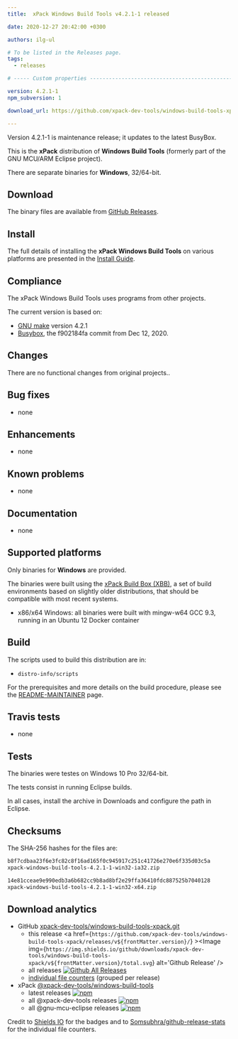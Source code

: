 ```yaml
---
title:  xPack Windows Build Tools v4.2.1-1 released

date: 2020-12-27 20:42:00 +0300

authors: ilg-ul

# To be listed in the Releases page.
tags:
  - releases

# ----- Custom properties -----------------------------------------------------

version: 4.2.1-1
npm_subversion: 1

download_url: https://github.com/xpack-dev-tools/windows-build-tools-xpack/releases/tag/v4.2.1-1/

---
```


Version 4.2.1-1 is maintenance release; it updates to the latest BusyBox.

<!-- truncate -->


This is the **xPack** distribution of **Windows Build Tools** (formerly part
of the GNU MCU/ARM Eclipse project).

There are separate binaries for **Windows**, 32/64-bit.

## Download

The binary files are available from <a href={frontMatter.download_url}>GitHub Releases</a>.

## Install

The full details of installing the **xPack Windows Build Tools** on various platforms
are presented in the [Install Guide](/docs/install/).

## Compliance

The xPack Windows Build Tools uses programs from other projects.

The current version is based on:

- [GNU make](https://ftpmirror.gnu.org/make/) version 4.2.1
- [Busybox](https://github.com/rmyorston/busybox-w32), the f902184fa commit from Dec 12, 2020.

## Changes

There are no functional changes from original projects..

## Bug fixes

- none

## Enhancements

- none

## Known problems

- none

## Documentation

- none

## Supported platforms

Only binaries for **Windows** are provided.

The binaries were built using the
[xPack Build Box (XBB)](https://github.com/xpack/xpack-build-box), a set
of build environments based on slightly older distributions, that should be
compatible with most recent systems.

- x86/x64 Windows: all binaries were built with mingw-w64 GCC 9.3, running in an
  Ubuntu 12 Docker container

## Build

The scripts used to build this distribution are in:

- `distro-info/scripts`

For the prerequisites and more details on the build procedure, please see the
[README-MAINTAINER](https://github.com/xpack-dev-tools/windows-build-tools-xpack/blob/xpack/README-MAINTAINER.md) page.

## Travis tests

- none

## Tests

The binaries were testes on Windows 10 Pro 32/64-bit.

The tests consist in running Eclipse builds.

In all cases, install the archive in Downloads and configure the path
in Eclipse.

## Checksums

The SHA-256 hashes for the files are:

```txt
b8f7cdbaa23f6e3fc82c8f16ad165f0c945917c251c41726e270e6f335d03c5a
xpack-windows-build-tools-4.2.1-1-win32-ia32.zip

14e81cceae9e990edb3a6b682cc9b8ad8bf2e29ffa36410fdc887525b7040128
xpack-windows-build-tools-4.2.1-1-win32-x64.zip
```

## Download analytics

- GitHub [xpack-dev-tools/windows-build-tools-xpack.git](https://github.com/xpack-dev-tools/windows-build-tools-xpack/)
  - this release <a href={`https://github.com/xpack-dev-tools/windows-build-tools-xpack/releases/v${frontMatter.version}/`} ><Image img={`https://img.shields.io/github/downloads/xpack-dev-tools/windows-build-tools-xpack/v${frontMatter.version}/total.svg`} alt='Github Release' /></a>
  - all releases [![Github All Releases](https://img.shields.io/github/downloads/xpack-dev-tools/windows-build-tools-xpack/total.svg)](https://github.com/xpack-dev-tools/windows-build-tools-xpack/releases/)
  - [individual file counters](https://somsubhra.github.io/github-release-stats/?username=xpack-dev-tools&repository=windows-build-tools-xpack) (grouped per release)
- xPack [@xpack-dev-tools/windows-build-tools](https://github.com/xpack-dev-tools/windows-build-tools-xpack/)
  - latest releases [![npm](https://img.shields.io/npm/dw/@xpack-dev-tools/windows-build-tools.svg)](https://www.npmjs.com/package/@xpack-dev-tools/windows-build-tools/)
  - all @xpack-dev-tools releases [![npm](https://img.shields.io/npm/dt/@xpack-dev-tools/windows-build-tools.svg)](https://www.npmjs.com/package/@xpack-dev-tools/windows-build-tools/)
  - all @gnu-mcu-eclipse releases [![npm](https://img.shields.io/npm/dt/@gnu-mcu-eclipse/windows-build-tools.svg)](https://www.npmjs.com/package/@gnu-mcu-eclipse/windows-build-tools/)

Credit to [Shields IO](https://shields.io) for the badges and to
[Somsubhra/github-release-stats](https://github.com/Somsubhra/github-release-stats)
for the individual file counters.
